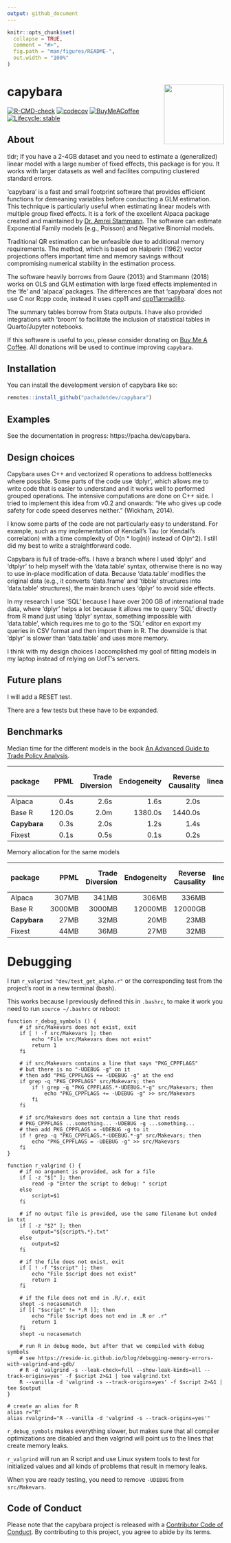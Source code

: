 ```yaml
---
output: github_document
---
```


<!-- README.md is generated from README.Rmd. Please edit that file -->

```r
knitr::opts_chunk$set(
  collapse = TRUE,
  comment = "#>",
  fig.path = "man/figures/README-",
  out.width = "100%"
)
```

# capybara <img src="man/figures/logo.svg" align="right" height="139" alt="" />

<!-- badges: start -->
[![R-CMD-check](https://github.com/pachadotdev/capybara/actions/workflows/R-CMD-check.yaml/badge.svg)](https://github.com/pachadotdev/capybara/actions/workflows/R-CMD-check.yaml)
[![codecov](https://codecov.io/gh/pachadotdev/capybara/graph/badge.svg?token=kDP0pWmfRk)](https://codecov.io/gh/pachadotdev/capybara)
[![BuyMeACoffee](https://raw.githubusercontent.com/pachadotdev/buymeacoffee-badges/main/bmc-donate-yellow.svg)](https://www.buymeacoffee.com/pacha)
[![Lifecycle: stable](https://img.shields.io/badge/lifecycle-stable-brightgreen.svg)](https://lifecycle.r-lib.org/articles/stages.html#stable)
<!-- badges: end -->

## About

tldr; If you have a 2-4GB dataset and you need to estimate a (generalized)
linear model with a large number of fixed effects, this package is for you. It
works with larger datasets as well and facilites computing clustered standard
errors.

'capybara' is a fast and small footprint software that provides efficient
functions for demeaning variables before conducting a GLM estimation. This
technique is particularly useful when estimating linear models with multiple
group fixed effects. It is a fork of the excellent Alpaca package created and
maintained by [Dr. Amrei Stammann](https://github.com/amrei-stammann). The
software can estimate Exponential Family models (e.g., Poisson) and Negative
Binomial models.

Traditional QR estimation can be unfeasible due to additional memory
requirements. The method, which is based on Halperin (1962) vector projections
offers important time and memory savings without compromising numerical
stability in the estimation process.

The software heavily borrows from Gaure (2013) and Stammann (2018) works on
OLS and GLM estimation with large fixed effects implemented in the 'lfe' and
'alpaca' packages. The differences are that 'capybara' does not use C nor Rcpp
code, instead it uses cpp11 and
[cpp11armadillo](https://github.com/pachadotdev/cpp11armadillo).

The summary tables borrow from Stata outputs. I have also provided integrations
with 'broom' to facilitate the inclusion of statistical tables in Quarto/Jupyter
notebooks.

If this software is useful to you, please consider donating on
[Buy Me A Coffee](https://buymeacoffee.com/pacha). All donations will
be used to continue improving `capybara`.

## Installation

You can install the development version of capybara like so:

``` r
remotes::install_github("pachadotdev/capybara")
```

## Examples

See the documentation in progress: https://pacha.dev/capybara.

## Design choices

Capybara uses C++ and vectorized R operations to address bottlenecks where
possible. Some parts of the code use 'dplyr', which allows me to write code that
is easier to understand and it works well to performed grouped operations. The
intensive computations are done on C++ side. I tried to implement this idea from
v0.2 and onwards: "He who gives up code safety for code speed deserves
neither." (Wickham, 2014).

I know some parts of the code are not particularly easy to understand. For
example, such as my implementation of Kendall's Tau (or Kendall's
correlation) with a time complexity of O(n * log(n)) instead of O(n^2). I still
did my best to write a straightforward code.

Capybara is full of trade-offs. I have a branch where I used 'dplyr' and
'dtplyr' to help myself with the 'data.table' syntax, otherwise there is no way
to use in-place modification of data. Because 'data.table' modifies the original
data (e.g., it converts 'data.frame' and 'tibble' structures into 'data.table'
structures), the main branch uses 'dplyr' to avoid side effects.

In my research I use 'SQL' because I have over 200 GB of international trade
data, where 'dplyr' helps a lot because it allows me to query 'SQL' directly
from R mand just using 'dplyr' syntax, something impossible with 'data.table',
which requires me to go to the 'SQL' editor en export my queries in CSV format
and then import them in R. The downside is that 'dplyr' is slower than
'data.table' and uses more memory.

I think with my design choices I accomplished my goal of fitting models in my
laptop instead of relying on UofT's servers.

## Future plans

I will add a RESET test.

There are a few tests but these have to be expanded.

## Benchmarks

Median time for the different models in the book
[An Advanced Guide to Trade Policy Analysis](https://www.wto.org/english/res_e/publications_e/advancedguide2016_e.htm).

| package     |   PPML | Trade Diversion  | Endogeneity | Reverse Causality | Non-linear/Phasing Effects | Globalization |
|:------------|-------:|-----------------:|------------:|-----------------:|----------------------------:|--------------:|
| Alpaca      |   0.4s |             2.6s |        1.6s |             2.0s |                        3.1s |          5.3s |
| Base R      | 120.0s |             2.0m |     1380.0s |          1440.0s |                     1380.0s |       1500.0s |
| **Capybara**|   0.3s |             2.0s |        1.2s |             1.4s |                        1.7s |          3.4s |
| Fixest      |   0.1s |             0.5s |        0.1s |             0.2s |                        0.3s |          0.5s |

Memory allocation for the same models

| package      |    PPML | Trade Diversion | Endogeneity | Reverse Causality | Non-linear/Phasing Effects | Globalization |
|:-------------|--------:|----------------:|------------:|------------------:|---------------------------:|--------------:|
| Alpaca       |   307MB |           341MB |       306MB |             336MB |                      395MB |         541MB |
| Base R       |  3000MB |          3000MB |     12000MB |           12000GB |                    12000GB |       12000MB |
| **Capybara** |    27MB |            32MB |        20MB |              23MB |                       29MB |          43MB |
| Fixest       |    44MB |            36MB |        27MB |              32MB |                       41MB |          63MB |

# Debugging

I run `r_valgrind "dev/test_get_alpha.r"` or the corresponding test from the
project's root in a new terminal (bash).

This works because I previously defined this in `.bashrc`, to make it work you
need to run `source ~/.bashrc` or reboot:

```
function r_debug_symbols () {
    # if src/Makevars does not exist, exit
    if [ ! -f src/Makevars ]; then
        echo "File src/Makevars does not exist"
        return 1
    fi

    # if src/Makevars contains a line that says "PKG_CPPFLAGS"
    # but there is no "-UDEBUG -g" on it
    # then add "PKG_CPPFLAGS += -UDEBUG -g" at the end
    if grep -q "PKG_CPPFLAGS" src/Makevars; then
        if ! grep -q "PKG_CPPFLAGS.*-UDEBUG.*-g" src/Makevars; then
            echo "PKG_CPPFLAGS += -UDEBUG -g" >> src/Makevars
        fi
    fi

    # if src/Makevars does not contain a line that reads
    # PKG_CPPFLAGS ...something... -UDEBUG -g ...something...
    # then add PKG_CPPFLAGS = -UDEBUG -g to it
    if ! grep -q "PKG_CPPFLAGS.*-UDEBUG.*-g" src/Makevars; then
        echo "PKG_CPPFLAGS = -UDEBUG -g" >> src/Makevars
    fi
}

function r_valgrind () {
    # if no argument is provided, ask for a file
    if [ -z "$1" ]; then
        read -p "Enter the script to debug: " script
    else
        script=$1
    fi

    # if no output file is provided, use the same filename but ended in txt
    if [ -z "$2" ]; then
        output="${script%.*}.txt"
    else
        output=$2
    fi

    # if the file does not exist, exit
    if [ ! -f "$script" ]; then
        echo "File $script does not exist"
        return 1
    fi

    # if the file does not end in .R/.r, exit
    shopt -s nocasematch
    if [[ "$script" != *.R ]]; then
        echo "File $script does not end in .R or .r"
        return 1
    fi
    shopt -u nocasematch

    # run R in debug mode, but after that we compiled with debug symbols
    # see https://reside-ic.github.io/blog/debugging-memory-errors-with-valgrind-and-gdb/
    # R -d 'valgrind -s --leak-check=full --show-leak-kinds=all --track-origins=yes' -f $script 2>&1 | tee valgrind.txt
    R --vanilla -d 'valgrind -s --track-origins=yes' -f $script 2>&1 | tee $output
}

# create an alias for R
alias r="R"
alias rvalgrind="R --vanilla -d 'valgrind -s --track-origins=yes'"
```

`r_debug_symbols` makes everything slower, but makes sure that all compiler
optimizations are disabled and then valgrind will point us to the lines that
create memory leaks.

`r_valgrind` will run an R script and use Linux system tools to test for
initialized values and all kinds of problems that result in memory leaks.

When you are ready testing, you need to remove `-UDEBUG` from `src/Makevars`.

## Code of Conduct

Please note that the capybara project is released with a [Contributor Code of Conduct](https://contributor-covenant.org/version/2/1/CODE_OF_CONDUCT.html). By contributing to this project, you agree to abide by its terms.
